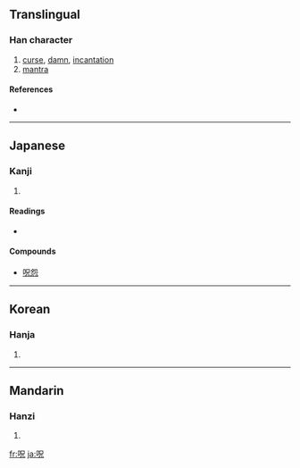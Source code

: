 {{see|咒}}
==Translingual==

===Han character===
{{Han char|rn=30|rad=口|as=05|sn=8|four=|canj=口口竹山 (RRHU)}}

# [[curse]], [[damn]], [[incantation]]
# [[mantra]]

====References====
* {{Han ref|kx=0182.020|dkj=03443|dj=0401.020|hdz=10601.030|uh=546A|ud=21610}}

----

==Japanese==

===Kanji===
{{ja-kanji|grade=|rs=口05}}

# {{defn|Japanese}}

====Readings====
* {{ja-readings|on=[[じゅ]] (ju), [[しゅう]] (shū)|kun=[[のろう]] (norou), [[のろい]] (noroi)}}

====Compounds====
* [[呪怨]]

----

==Korean==

===Hanja===
{{ko-hanja|hangeul=[[주]]|rv=ju|mr=chu}}

# {{defn|Korean}}

----

==Mandarin==

===Hanzi===
{{cmn-hanzi|pin=[[zhòu]] ([[zhou4]])|wg=chou<sup>4</sup>}}

# {{defn|Mandarin}}

[[fr:呪]]
[[ja:呪]]